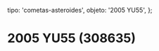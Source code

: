 
  tipo: 'cometas-asteroides',
  objeto: '2005 YU55',
};

# 2005 YU55 (308635)

<Imagen
  src="registro/c2005-yu55_20111159_2005yu559-noviembre2011pa.jpg"
  fecha="20111159"
/>

<Imagen
  src="registro/c2005-yu55_20121200_lulin-26-60s-l-pag-24fe-2009.jpg"
  fecha="20121200"
/>